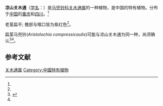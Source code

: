 {{Speciesbox
| status = 
| status_system = 
| image =
| genus = Isotrema
| species = liangshanense
| authority =  (Z. L. Yang) X. X. Zhu, S. Liao & J. S. Ma
| synonyms = 
* 凉山马兜铃 ''Aristolochia liangshanensis'' Z. L. Yang
* 扁茎马兜铃 ?''Aristolochia compressicaulis'' Z. L. Yang in Do et al
| synonyms_ref = <ref name="biods.2019183">{{cite journal |last1=Xinxin |first1=Zhu |last2=Jun |first2=Wang |last3=Shuai |first3=Liao |last4=Jinshuang |first4=Ma |title=Synopsis of Aristolochia L. and Isotrema Raf. (Aristolochiaceae) in China |journal=Biodiversity Science |date=2019-10-20 |volume=27 |issue=10 |pages=1143 |doi=10.17520/biods.2019183}}</ref>
}}

'''凉山关木通'''（[[学名|学名]]：{{lang|la|''Isotrema liangshanense''}}）是[[马兜铃科|马兜铃科]][[关木通属|关木通属]]的一种植物，是中国的特有植物。分布于[[中国|中国]]的[[重庆|重庆]]和[[四川|四川]]。<ref name="biods.2019183" />

老茎扁平; 檐部与喉口皆为紫红色<ref name="biods.2019183" />。

扁茎马兜铃(''Aristolochia compressicaulis'')可能与凉山关木通为同一种，尚须确认<ref>{{cite journal |last1=Zhu |first1=Xin-Xin |last2=Li |first2=Xiao-Qin |last3=Liao |first3=Shuai |last4=Du |first4=Cheng |last5=Wang |first5=Yuan |last6=Wang |first6=Zhang-Hua |last7=Yan |first7=Jing |last8=Zuo |first8=Yun-Juan |last9=Ma |first9=Jinshuang |title=Reinstatement of Isotrema, a new generic delimitation of Aristolochia subgen. Siphisia (Aristolochiaceae) |journal=Phytotaxa |date=2019-04-10 |volume=401 |issue=1 |pages=1 |doi=10.11646/phytotaxa.401.1.1}}</ref><ref name="biods.2019183" />。

==参考文献==
{{reflist}}

{{Taxonbar|from=Q89019870}}
[[Category:关木通属|关木通属]]
[[Category:中國特有植物|Category:中國特有植物]]
{{植物小作品}}